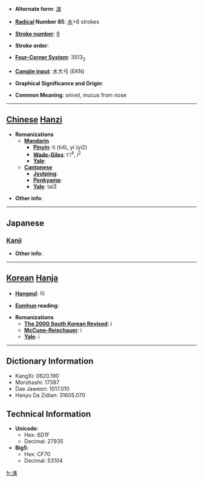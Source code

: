 * '''Alternate form''': [[涕]]

* '''[[Wiktionary:Chinese radical index| Radical]] Number 85''': [[Wiktionary:Chinese radical index 水|水]]+6 strokes

* '''[[Wiktionary:Chinese total strokes index|Stroke number]]''': [[Wiktionary:Chinese total strokes index 9|9]]

* '''Stroke order''': 

* '''[[Wiktionary:Chinese four corner index|Four-Corner System]]''': 3513<sub>2</sub>

* '''[[Wiktionary:Chinese Cangjie index|Cangjie input]]''': 水大弓 (EKN)

* '''Graphical Significance and Origin''': 

* '''Common Meaning''': snivel, mucus from nose

----

== [[Chinese]] [[Hanzi]] ==

* '''Romanizations'''
** '''[[Mandarin]]'''
*** '''[[Pinyin]]''': tì (ti4), yí (yi2)
*** '''[[Wade-Giles]]''': t'i<sup>4</sup>, i<sup>2</sup>
*** '''[[Yale]]''': 
** '''[[Cantonese]]'''
*** '''[[Jyutping]]''':
*** '''[[Penkyamp]]''': 
*** '''[[Yale]]''': tai3

* '''Other info''': 

----

==Japanese==
===[[Kanji]]===
{{kanji|on readings=[[い]] (i), [[てい]] (tei)
|kun readings=[[はなじる]] (hanajiru)
}}

* '''Other info''':  

----

== [[Korean]] [[Hanja]] ==

* '''[[Hangeul]]''': 이

* '''[[Eumhun]] reading''': 

* '''Romanizations'''
** '''[[The 2000 South Korean Revised Romanization|The 2000 South Korean Revised]]''': i
** '''[[McCune-Reischauer]]''': i
** '''[[Yale]]''': i

----

== Dictionary Information ==

* KangXi: 0620.190
* Morohashi: 17387
* Dae Jaweon: 1017.010
* Hanyu Da Zidian: 31605.070

== Technical Information ==

* '''Unicode''':
** Hex: 6D1F
** Decimal: 27935
* '''Big5''':
** Hex: CF70
** Decimal: 53104

[[fr:洟]]